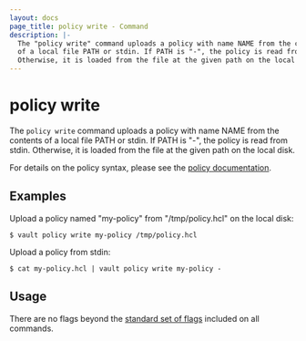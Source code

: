 ```yaml
---
layout: docs
page_title: policy write - Command
description: |-
  The "policy write" command uploads a policy with name NAME from the contents
  of a local file PATH or stdin. If PATH is "-", the policy is read from stdin.
  Otherwise, it is loaded from the file at the given path on the local disk.
---
```


# policy write

The `policy write` command uploads a policy with name NAME from the contents of
a local file PATH or stdin. If PATH is "-", the policy is read from stdin.
Otherwise, it is loaded from the file at the given path on the local disk.

For details on the policy syntax, please see the [policy
documentation](/docs/concepts/policies).

## Examples

Upload a policy named "my-policy" from "/tmp/policy.hcl" on the local disk:

```shell-session
$ vault policy write my-policy /tmp/policy.hcl
```

Upload a policy from stdin:

```shell-session
$ cat my-policy.hcl | vault policy write my-policy -
```

## Usage

There are no flags beyond the [standard set of flags](/docs/commands)
included on all commands.
